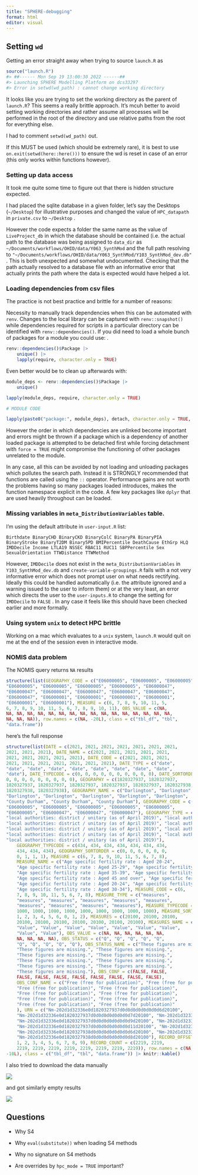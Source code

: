 ```yaml
---
title: "SPHERE-debugging"
format: html
editor: visual
---
```


## Setting `wd`

Getting an error straight away when trying to source `launch.R` as

```r
source("launch.R")
#> ##------ Mon Sep 19 13:00:30 2022 ------##
#> Launching SPHERE Modelling Platform on dcs33297
#> Error in setwd(wd_path) : cannot change working directory
```

It looks like you are trying to set the working directory as the parent of `launch.R`? This seems a really brittle approach. It's mcuh better to avoid setting working directories and rather assume all processes will be performed in the root of the directory and use relative paths from the root for everything else.

I had to comment `setwd(wd_path)` out.

If this MUST be used (which should be extremely rare), it is best to use `on.exit(setwd(here::here()))` to ensure the wd is reset in case of an error (this only works within functions however).

### Setting up data access

It took me quite some time to figure out that there is hidden structure expected.

I had placed the sqlite database in a given folder, let's say the Desktops (`~/Desktop`) for illustrative purposes and changed the value of `HPC_datapath` in `private.csv` to `~/Desktop` .

However the code expects a folder the same name as the value of `LiveProject_db` in which the database should be contained (i.e. the actual path to the database was being assigned to `data_dir` as `~/Documents/workflows/OHID/data/Y063_SynthMod` and the full path resolving to `"~/Documents/workflows/OHID/data/Y063_SynthMod/Y103_SynthMod_dev.db"` . This is both unexpected and somewhat undocumented. Checking that the path actually resolved to a database file with an informative error that actually prints the path where the data is expected would have helped a lot.

### Loading dependencies from csv files

The practice is not best practice and brittle for a number of reasons:

Necessity to manually track dependencies when this can be automated with `renv`. Changes to the local library can be captured with `renv::snapshot()` while dependencies required for scripts in a particular directory can be identified with `renv::dependencies()`. If you did need to load a whole bunch of packages for a module you could use: .

```r
renv::dependencies()$Package |> 
    unique() |> 
    lapply(require, character.only = TRUE)
```

Even better would be to clean up afterwards with:

```r
module_deps <- renv::dependencies()$Package |> 
    unique() 

lapply(module_deps, require, character.only = TRUE)

# MODULE CODE

lapply(paste0("package:", module_deps), detach, character.only = TRUE, force = TRUE)
```

However the order in which dependencies are unlinked become important and errors might be thrown if a package which is a dependency of another loaded package is attempted to be detached first while forcing detachment with `force = TRUE` might compromise the functioning of other packages unrelated to the module.

In any case, all this can be avoided by not loading and unloading packages which pollutes the search path. Instead it is STRONGLY recommended that functions are called using the `::` operator. Performance gains are not worth the problems having so many packages loaded introduces, makes the function namespace explicit in the code. A few key packages like `dplyr` that are used heavily throughout can be loaded.

### Missing variables in `meta_DistributionVariables` table.

I'm using the default attribute in `user-input.R` list:

    Birthdate BinaryCHD BinaryCKD BinaryColC BinaryPA BinaryPIA BinaryStroke BinaryT2DM Binary5PD BMIPercentile DeathCause EthGrp HLQ IMDDecile Income LTLA19 NSSEC RBAC11 RUC11 SBPPercentile Sex SexualOrientation TTWDistance TTWMethod

However, `IMDDecile` does not exist in the `meta_DistributionVariables` in `Y103_SynthMod_dev.db` and `create-variable-groupings.R` fails with a not very informative error which does not prompt user on what needs rectifying. Ideally this could be handled automatically (i.e. the attribute ignored and a warning issued to the user to inform them) or at the very least, an error which directs the user to the `user-inputs.R` to change the setting for `IMDDecile` to `FALSE` . In any case it feels like this should have been checked earlier and more formally.

### Using system `unix` to detect HPC brittle

Working on a mac which evaluates to a `unix` system, `launch.R` would quit on me at the end of the session even in interactive mode.

### NOMIS data problem

The NOMIS query returns `NA` results

```r
structure(list(GEOGRAPHY_CODE = c("E06000005", "E06000005", "E06000005", 
"E06000005", "E06000005", "E06000005", "E06000005", "E06000047", 
"E06000047", "E06000047", "E06000047", "E06000047", "E06000047", 
"E06000047", "E06000001", "E06000001", "E06000001", "E06000001", 
"E06000001", "E06000001"), MEASURE = c(6, 7, 8, 9, 10, 11, 5, 
6, 7, 8, 9, 10, 11, 5, 6, 7, 8, 9, 10, 11), OBS_VALUE = c(NA, 
NA, NA, NA, NA, NA, NA, NA, NA, NA, NA, NA, NA, NA, NA, NA, NA, 
NA, NA, NA)), row.names = c(NA, -20L), class = c("tbl_df", "tbl", 
"data.frame"))
```

here's the full response

```r
structure(list(DATE = c(2021, 2021, 2021, 2021, 2021, 2021, 2021, 
2021, 2021, 2021), DATE_NAME = c(2021, 2021, 2021, 2021, 2021, 
2021, 2021, 2021, 2021, 2021), DATE_CODE = c(2021, 2021, 2021, 
2021, 2021, 2021, 2021, 2021, 2021, 2021), DATE_TYPE = c("date", 
"date", "date", "date", "date", "date", "date", "date", "date", 
"date"), DATE_TYPECODE = c(0, 0, 0, 0, 0, 0, 0, 0, 0, 0), DATE_SORTORDER = c(0, 
0, 0, 0, 0, 0, 0, 0, 0, 0), GEOGRAPHY = c(1820327937, 1820327937, 
1820327937, 1820327937, 1820327937, 1820327937, 1820327937, 1820327938, 
1820327938, 1820327938), GEOGRAPHY_NAME = c("Darlington", "Darlington", 
"Darlington", "Darlington", "Darlington", "Darlington", "Darlington", 
"County Durham", "County Durham", "County Durham"), GEOGRAPHY_CODE = c("E06000005", 
"E06000005", "E06000005", "E06000005", "E06000005", "E06000005", 
"E06000005", "E06000047", "E06000047", "E06000047"), GEOGRAPHY_TYPE = c("local authorities: district / unitary (as of April 2019)", 
"local authorities: district / unitary (as of April 2019)", "local authorities: district / unitary (as of April 2019)", 
"local authorities: district / unitary (as of April 2019)", "local authorities: district / unitary (as of April 2019)", 
"local authorities: district / unitary (as of April 2019)", "local authorities: district / unitary (as of April 2019)", 
"local authorities: district / unitary (as of April 2019)", "local authorities: district / unitary (as of April 2019)", 
"local authorities: district / unitary (as of April 2019)"), 
    GEOGRAPHY_TYPECODE = c(434, 434, 434, 434, 434, 434, 434, 
    434, 434, 434), GEOGRAPHY_SORTORDER = c(0, 0, 0, 0, 0, 0, 
    0, 1, 1, 1), MEASURE = c(6, 7, 8, 9, 10, 11, 5, 6, 7, 8), 
    MEASURE_NAME = c("Age specific fertility rate : Aged 20-24", 
    "Age specific fertility rate : Aged 25-29", "Age specific fertility rate : Aged 30-34", 
    "Age specific fertility rate : Aged 35-39", "Age specific fertility rate : Aged 40-44", 
    "Age specific fertility rate : Aged 45 and over", "Age specific fertility rate : Aged under 20", 
    "Age specific fertility rate : Aged 20-24", "Age specific fertility rate : Aged 25-29", 
    "Age specific fertility rate : Aged 30-34"), MEASURE_CODE = c(6, 
    7, 8, 9, 10, 11, 5, 6, 7, 8), MEASURE_TYPE = c("measures", 
    "measures", "measures", "measures", "measures", "measures", 
    "measures", "measures", "measures", "measures"), MEASURE_TYPECODE = c(1000, 
    1000, 1000, 1000, 1000, 1000, 1000, 1000, 1000, 1000), MEASURE_SORTORDER = c(0, 
    1, 2, 3, 4, 5, 6, 0, 1, 2), MEASURES = c(20100, 20100, 20100, 
    20100, 20100, 20100, 20100, 20100, 20100, 20100), MEASURES_NAME = c("Value", 
    "Value", "Value", "Value", "Value", "Value", "Value", "Value", 
    "Value", "Value"), OBS_VALUE = c(NA, NA, NA, NA, NA, NA, 
    NA, NA, NA, NA), OBS_STATUS = c("Q", "Q", "Q", "Q", "Q", 
    "Q", "Q", "Q", "Q", "Q"), OBS_STATUS_NAME = c("These figures are missing.", 
    "These figures are missing.", "These figures are missing.", 
    "These figures are missing.", "These figures are missing.", 
    "These figures are missing.", "These figures are missing.", 
    "These figures are missing.", "These figures are missing.", 
    "These figures are missing."), OBS_CONF = c(FALSE, FALSE, 
    FALSE, FALSE, FALSE, FALSE, FALSE, FALSE, FALSE, FALSE), 
    OBS_CONF_NAME = c("Free (free for publication)", "Free (free for publication)", 
    "Free (free for publication)", "Free (free for publication)", 
    "Free (free for publication)", "Free (free for publication)", 
    "Free (free for publication)", "Free (free for publication)", 
    "Free (free for publication)", "Free (free for publication)"
    ), URN = c("Nm-202d1d32336e0d1820327937d0d0d0d0d0d0d0d6d20100", 
    "Nm-202d1d32336e0d1820327937d0d0d0d0d0d0d0d7d20100", "Nm-202d1d32336e0d1820327937d0d0d0d0d0d0d0d8d20100", 
    "Nm-202d1d32336e0d1820327937d0d0d0d0d0d0d0d9d20100", "Nm-202d1d32336e0d1820327937d0d0d0d0d0d0d0d10d20100", 
    "Nm-202d1d32336e0d1820327937d0d0d0d0d0d0d0d11d20100", "Nm-202d1d32336e0d1820327937d0d0d0d0d0d0d0d5d20100", 
    "Nm-202d1d32336e0d1820327938d0d0d0d0d0d0d0d6d20100", "Nm-202d1d32336e0d1820327938d0d0d0d0d0d0d0d7d20100", 
    "Nm-202d1d32336e0d1820327938d0d0d0d0d0d0d0d8d20100"), RECORD_OFFSET = c(0, 
    1, 2, 3, 4, 5, 6, 7, 8, 9), RECORD_COUNT = c(2219, 2219, 
    2219, 2219, 2219, 2219, 2219, 2219, 2219, 2219)), row.names = c(NA, 
-10L), class = c("tbl_df", "tbl", "data.frame")) |> knitr::kable()
```

I also tried to download the data manually

![](images/paste-430E8BDE.png)

and got similarly empty results

![](images/paste-1324646A.png)

## Questions

-   Why S4

-   Why `eval(substitute))` when loading S4 methods

-   Why no signature on S4 methods

-   Are overrides by `hpc_mode = TRUE` important?
